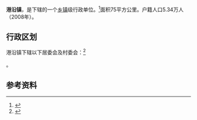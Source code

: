 {{中国乡级行政区|31/02/30/113/000}}

'''港沿镇'''，是{{PRC admin/fullname|31/02/30/113/000|3}}下辖的一个[[乡镇|乡镇]]级行政单位。<ref>{{PRC admin/ref sgc|{{PRC admin/parent|31/02/30/113/000}}}}</ref>面积75平方公里。户籍人口5.34万人（2008年）。

== 行政区划 ==

港沿镇下辖以下居委会及村委会：<ref>{{PRC admin/ref sgc|31/02/30/113/000}}</ref>

{{PRC admin/children|31/02/30/113/000}}。

== 参考资料 ==

{{reflist}}

{{行政区划小作品}}
{{PRC admin/navcat|31/02/30/113/000}}